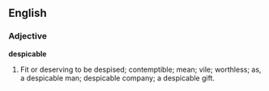 ==English==

===Adjective===

'''despicable'''

#Fit or deserving to be despised; contemptible; mean; vile; worthless; as, a despicable man; despicable company; a despicable gift.